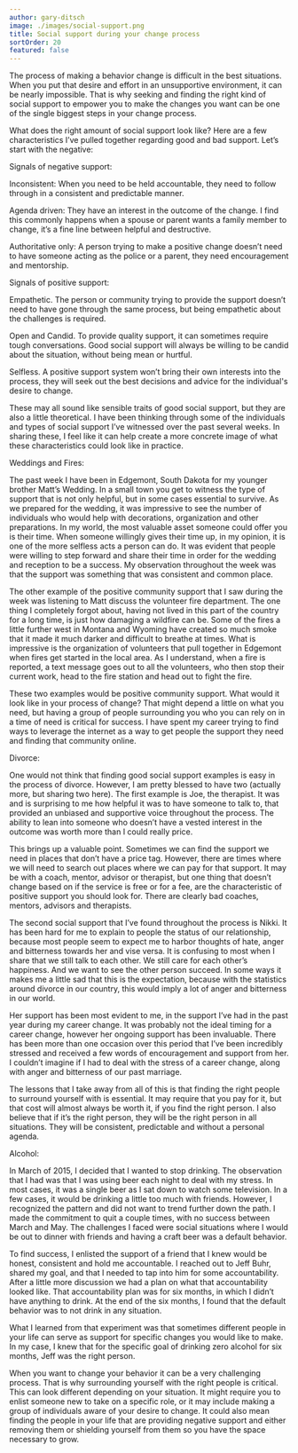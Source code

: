 ```yaml
---
author: gary-ditsch
image: ./images/social-support.png
title: Social support during your change process
sortOrder: 20
featured: false
---
```


The process of making a behavior change is difficult in the best situations. When you put that desire and effort in an unsupportive environment, it can be nearly impossible. That is why seeking and finding the right kind of social support to empower you to make the changes you want can be one of the single biggest steps in your change process.

What does the right amount of social support look like? Here are a few characteristics I’ve pulled together regarding good and bad support. Let’s start with the negative:

Signals of negative support:

Inconsistent:  When you need to be held accountable, they need to follow through in a consistent and predictable manner.

Agenda driven: They have an interest in the outcome of the change. I find this commonly happens when a spouse or parent wants a family member to change, it’s a fine line between helpful and destructive.

Authoritative only: A person trying to make a positive change doesn’t need to have someone acting as the police or a parent, they need encouragement and mentorship.

Signals of positive support:

Empathetic. The person or community trying to provide the support doesn’t need to have gone through the same process, but being empathetic about the challenges is required.

Open and Candid. To provide quality support, it can sometimes require tough conversations. Good social support will always be willing to be candid about the situation, without being mean or hurtful.

Selfless. A  positive support system won’t bring their own interests into the process, they will seek out the best decisions and advice for the individual's desire to change.

These may all sound like sensible traits of good social support, but they are also a little theoretical. I have been thinking through some of the individuals and types of social support I’ve witnessed over the past several weeks. In sharing these, I feel like it can help create a more concrete image of what these characteristics could look like in practice.

Weddings and Fires:

The past week I have been in Edgemont, South Dakota for my younger brother Matt’s Wedding. In a small town you get to witness the type of support that is not only helpful, but in some cases essential to survive. As we prepared for the wedding, it was impressive to see the number of individuals who would help with decorations, organization and other preparations. In my world, the most valuable asset someone could offer you is their time. When someone willingly gives their time up, in my opinion, it is one of the more selfless acts a person can do. It was evident that people were willing to step forward and share their time in order for the wedding and reception to be a success. My observation throughout the week was that the support was something that was consistent and common place.

The other example of the positive community support that I saw during the week was listening to Matt discuss the volunteer fire department. The one thing I completely forgot about, having not lived in this part of the country for a long time, is just how damaging a wildfire can be. Some of the fires a little further west in Montana and Wyoming have created so much smoke that it made it much darker and difficult to breathe at times. What is impressive is the organization of volunteers that pull together in Edgemont when fires get started in the local area. As I understand, when a fire is reported, a text message goes out to all the volunteers, who then stop their current work, head to the fire station and head out to fight the fire.

These two examples would be positive community support. What would it look like in your process of change? That might depend a little on what you need, but having a group of people surrounding you who you can rely on in a time of need is critical for success. I have spent my career trying to find ways to leverage the internet as a way to get people the support they need and finding that community online.

Divorce:

One would not think that finding good social support examples is easy in the process of divorce. However, I am pretty blessed to have two (actually more, but sharing two here). The first example is Joe, the therapist. It was and is surprising to me how helpful it was to have someone to talk to, that provided an unbiased and supportive voice throughout the process. The ability to lean into someone who doesn’t have a vested interest in the outcome was worth more than I could really price.

This brings up a valuable point.  Sometimes we can find the support we need in places that don’t have a price tag. However, there are times where we will need to search out places where we can pay for that support. It may be with a coach, mentor, advisor or therapist, but one thing that doesn’t change based on if the service is free or for a fee, are the characteristic of positive support you should look for. There are clearly bad coaches, mentors, advisors and therapists.

The second social support that I’ve found throughout the process is Nikki. It has been hard for me to explain to people the status of our relationship, because most people seem to expect me to harbor thoughts of hate, anger and bitterness towards her and vise versa. It is confusing to most when I share that we still talk to each other. We still care for each other’s happiness. And we want to see the other person succeed. In some ways it makes me a little sad that this is the expectation, because with the statistics around divorce in our country, this would imply a lot of anger and bitterness in our world.

Her support has been most evident to me, in the support I’ve had in the past year during my career change. It was probably not the ideal timing for a career change, however her ongoing support has been invaluable. There has been more than one occasion over this period that I’ve been incredibly stressed and received a few words of encouragement and support from her. I couldn’t imagine if I had to deal with the stress of a career change, along with anger and bitterness of our past marriage.

The lessons that I take away from all of this is that finding the right people to surround yourself with is essential. It may require that you pay for it, but that cost will almost always be worth it, if you find the right person. I also believe that if it’s the right person, they will be the right person in all situations. They will be consistent, predictable and without a personal agenda.

Alcohol:

In March of 2015, I decided that I wanted to stop drinking. The observation that I had was that I was using beer each night to deal with my stress. In most cases, it was a single beer as I sat down to watch some television. In a few cases, it would be drinking a little too much with friends. However, I recognized the pattern and did not want to trend further down the path. I made the commitment to quit a couple times, with no success between March and May. The challenges I faced were social situations where I would be out to dinner with friends and having a craft beer was a default behavior.

To find success, I enlisted the support of a friend that I knew would be honest, consistent and hold me accountable. I reached out to Jeff Buhr, shared my goal, and that I needed to tap into him for some accountability. After a little more discussion we had a plan on what that accountability looked like. That accountability plan was for six months, in which I didn’t have anything to drink. At the end of the six months, I found that the default behavior was to not drink in any situation.

What I learned from that experiment was that sometimes different people in your life can serve as support for specific changes you would like to make. In my case, I knew that for the specific goal of drinking zero alcohol for six months, Jeff was the right person.

When you want to change your behavior it can be a very challenging process. That is why surrounding yourself with the right people is critical. This can look different depending on your situation. It might require you to enlist someone new to take on a specific role, or it may include making a group of individuals aware of your desire to change. It could also mean finding the people in your life that are providing negative support and either removing them or shielding yourself from them so you have the space necessary to grow.